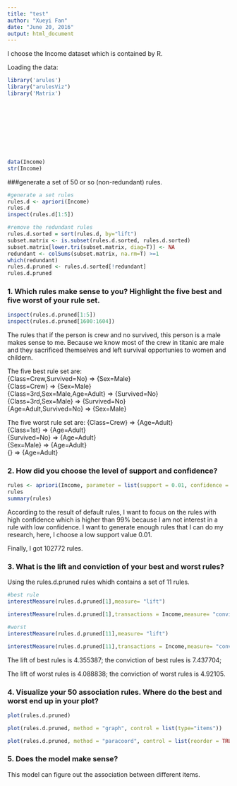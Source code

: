 ```yaml
---
title: "test"
author: "Xueyi Fan"
date: "June 20, 2016"
output: html_document
---
```


I choose the Income dataset which is contained by R.

Loading the data:

```r
library('arules')
library("arulesViz")
library('Matrix')










data(Income)
str(Income)


```


###generate a set of 50 or so (non-redundant) rules.

```r
#generate a set rules
rules.d <- apriori(Income)
rules.d
inspect(rules.d[1:5])

#remove the redundant rules
rules.d.sorted = sort(rules.d, by="lift")
subset.matrix <- is.subset(rules.d.sorted, rules.d.sorted)
subset.matrix[lower.tri(subset.matrix, diag=T)] <- NA 
redundant <- colSums(subset.matrix, na.rm=T) >=1
which(redundant)
rules.d.pruned <- rules.d.sorted[!redundant]
rules.d.pruned

```


### 1. Which rules make sense to you? Highlight the five best and five worst of your rule set. 
```r

inspect(rules.d.pruned[1:5])
inspect(rules.d.pruned[1600:1604])


```

The rules that if the person is crew and no survived, this person is a male makes sense to me. Because we know most of the crew in titanic are male and they sacrificed themselves and left survival opportunies to women and childern. 

The five best rule set are:  
{Class=Crew,Survived=No}       => {Sex=Male}  
{Class=Crew}                   => {Sex=Male}  
{Class=3rd,Sex=Male,Age=Adult} => {Survived=No}   
{Class=3rd,Sex=Male}           => {Survived=No}   
{Age=Adult,Survived=No}        => {Sex=Male}    

The five worst rule set are:
{Class=Crew}                   => {Age=Adult}  
{Class=1st}                    => {Age=Adult}  
{Survived=No}                  => {Age=Adult}    
{Sex=Male}                     => {Age=Adult}    
{}                             => {Age=Adult}    


### 2. How did you choose the level of support and confidence? 

```r

rules <- apriori(Income, parameter = list(support = 0.01, confidence = 0.99, minlen = 2))
rules
summary(rules)

```

According to the result of default rules, I want to focus on the rules with high confidence which is higher than 99% because I am not interest in a rule with low confidence. I want to generate enough rules that I can do my research, here, I choose a low support value 0.01.

Finally, I got 102772 rules.

### 3. What is the lift and conviction of your best and worst rules? 

Using the rules.d.pruned rules whidh contains a set of 11 rules.

```r

#best rule
interestMeasure(rules.d.pruned[1],measure= "lift")

interestMeasure(rules.d.pruned[1],transactions = Income,measure= "conviction")

#worst
interestMeasure(rules.d.pruned[11],measure= "lift")

interestMeasure(rules.d.pruned[11],transactions = Income,measure= "conviction")

```

The lift of best rules is 4.355387; the conviction of best rules is 7.437704;

The lift of worst rules is 4.088838; the conviction of worst rules is 4.92105.

### 4. Visualize your 50 association rules. Where do the best and worst end up in your plot? 


```r
plot(rules.d.pruned)

plot(rules.d.pruned, method = "graph", control = list(type="items"))

plot(rules.d.pruned, method = "paracoord", control = list(reorder = TRUE))

```

### 5. Does the model make sense?

This model can figure out the association between different items. 